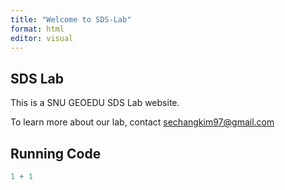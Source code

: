 ```yaml
---
title: "Welcome to SDS-Lab"
format: html
editor: visual
---
```


## SDS Lab

This is a SNU GEOEDU SDS Lab website.

To learn more about our lab, contact [sechangkim97\@gmail.com](mailto:sechangkim97@gmail.com){.email}

## Running Code

```r
1 + 1
```
